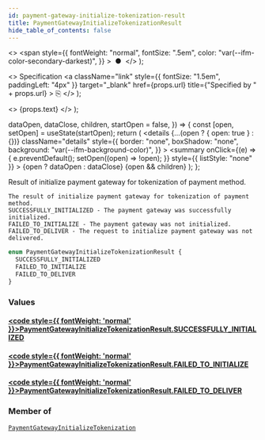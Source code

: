 ```yaml
---
id: payment-gateway-initialize-tokenization-result
title: PaymentGatewayInitializeTokenizationResult
hide_table_of_contents: false
---
```


  <>
    <span
      style={{
        fontWeight: "normal",
        fontSize: ".5em",
        color: "var(--ifm-color-secondary-darkest)",
      }}
    >
      &nbsp;●&nbsp;
    </span>
  </>
);

  <>
    Specification
    <a
      className="link"
      style={{ fontSize: "1.5em", paddingLeft: "4px" }}
      target="\_blank"
      href={props.url}
      title={"Specified by " + props.url}
    >
      ⎘
    </a>
  </>
);

  <>
    <span className={props.class}>{props.text}</span>
  </>
);


  dataOpen,
  dataClose,
  children,
  startOpen = false,
}) => {
  const [open, setOpen] = useState(startOpen);
  return (
    <details
      {...(open ? { open: true } : {})}
      className="details"
      style={{
        border: "none",
        boxShadow: "none",
        background: "var(--ifm-background-color)",
      }}
    >
      <summary
        onClick={(e) => {
          e.preventDefault();
          setOpen((open) => !open);
        }}
        style={{ listStyle: "none" }}
      >
        {open ? dataOpen : dataClose}
      </summary>
      {open && children}
    </details>
  );
};

Result of initialize payment gateway for tokenization of payment method.

    The result of initialize payment gateway for tokenization of payment method.
    SUCCESSFULLY_INITIALIZED - The payment gateway was successfully initialized.
    FAILED_TO_INITIALIZE - The payment gateway was not initialized.
    FAILED_TO_DELIVER - The request to initialize payment gateway was not delivered.

```graphql
enum PaymentGatewayInitializeTokenizationResult {
  SUCCESSFULLY_INITIALIZED
  FAILED_TO_INITIALIZE
  FAILED_TO_DELIVER
}
```

### Values

#### [<code style={{ fontWeight: 'normal' }}>PaymentGatewayInitializeTokenizationResult.<b>SUCCESSFULLY_INITIALIZED</b></code>](#)

>

#### [<code style={{ fontWeight: 'normal' }}>PaymentGatewayInitializeTokenizationResult.<b>FAILED_TO_INITIALIZE</b></code>](#)

>

#### [<code style={{ fontWeight: 'normal' }}>PaymentGatewayInitializeTokenizationResult.<b>FAILED_TO_DELIVER</b></code>](#)

>

### Member of

[`PaymentGatewayInitializeTokenization`](../../../api-reference/payments/objects/payment-gateway-initialize-tokenization) <Badge class="badge badge--secondary" text="object"/>
